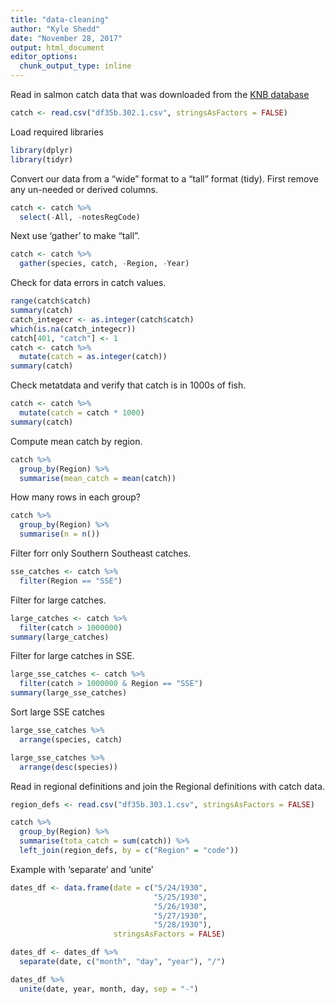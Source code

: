 ```yaml
---
title: "data-cleaning"
author: "Kyle Shedd"
date: "November 28, 2017"
output: html_document
editor_options: 
  chunk_output_type: inline
---
```


Read in salmon catch data that was downloaded from the [KNB database](https://knb.ecoinformatics.org/knb/d1/mn/v2/object/df35b.302.1)
```r
catch <- read.csv("df35b.302.1.csv", stringsAsFactors = FALSE)
```

Load required libraries
```r
library(dplyr)
library(tidyr)
```

Convert our data from a "wide" format to a "tall" format (tidy). First remove any un-needed or derived columns.
```r
catch <- catch %>% 
  select(-All, -notesRegCode)
```

Next use 'gather' to make "tall".
```r
catch <- catch %>%
  gather(species, catch, -Region, -Year)
```

Check for data errors in catch values.
```r
range(catch$catch)
summary(catch)
catch_integecr <- as.integer(catch$catch)
which(is.na(catch_integecr))
catch[401, "catch"] <- 1
catch <- catch %>%
  mutate(catch = as.integer(catch))
summary(catch)
```

Check metatdata and verify that catch is in 1000s of fish.
```r
catch <- catch %>%
  mutate(catch = catch * 1000)
summary(catch)
```

Compute mean catch by region.
```r
catch %>%
  group_by(Region) %>%
  summarise(mean_catch = mean(catch))
```

How many rows in each group?
```r
catch %>%
  group_by(Region) %>%
  summarise(n = n())
```

Filter forr only Southern Southeast catches.
```r
sse_catches <- catch %>%
  filter(Region == "SSE")
```

Filter for large catches.
```r
large_catches <- catch %>%
  filter(catch > 1000000)
summary(large_catches)
```

Filter for large catches in SSE.
```r
large_sse_catches <- catch %>%
  filter(catch > 1000000 & Region == "SSE")
summary(large_sse_catches)
```

Sort large SSE catches
```r
large_sse_catches %>%
  arrange(species, catch)

large_sse_catches %>%
  arrange(desc(species))
```

Read in regional definitions and join the Regional definitions with catch data.
```r
region_defs <- read.csv("df35b.303.1.csv", stringsAsFactors = FALSE)

catch %>%
  group_by(Region) %>%
  summarise(tota_catch = sum(catch)) %>%
  left_join(region_defs, by = c("Region" = "code"))
```

Example with 'separate' and 'unite'
```r
dates_df <- data.frame(date = c("5/24/1930",
                                "5/25/1930",
                                "5/26/1930",
                                "5/27/1930",
                                "5/28/1930"),
                       stringsAsFactors = FALSE)

dates_df <- dates_df %>% 
  separate(date, c("month", "day", "year"), "/")

dates_df %>% 
  unite(date, year, month, day, sep = "-")
```

